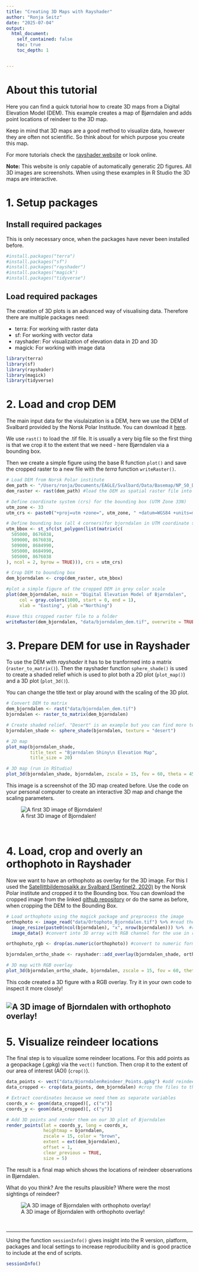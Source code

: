```yaml
---
title: "Creating 3D Maps with Rayshader"
author: "Ronja Seitz"
date: "2025-07-04"
output: 
  html_document:
    self_contained: false
    toc: true
    toc_depth: 1


---
```

# **About this tutorial**
Here you can find a quick tutorial how to create 3D maps from a Digital Elevation Model (DEM). This example creates a map of Bjørndalen and adds point locations of reindeer to the 3D map.

Keep in mind that 3D maps are a good method to visualize data, however they are often not scientific. So think about for which purpose you create this map.

For more tutorials check the [rayshader website](https://www.rayshader.com/) or look online.

**Note:** This website is only capable of automatically generatic 2D figures. All 3D images are screenshots. When using these examples in R Studio the 3D maps are interactive.

# **1. Setup packages**
## **Install required packages**
This is only necessary once, when the packages have never been installed before.
```r
#install.packages("terra")
#install.packages("sf")
#install.packages("rayshader")
#install.packages("magick")
#install.packages("tidyverse")
```


## **Load required packages**
The creation of 3D plots is an advanced way of visualising data. Therefore there are multiple packages need:

- terra: For working with raster data
- sf: For working with vector data
- rayshader: For visualization of elevation data in 2D and 3D
- magick: For working with image data

```r
library(terra)
library(sf)
library(rayshader)
library(magick)
library(tidyverse)
```

# **2. Load and crop DEM**
The main input data for the visulaization is a DEM, here we use the DEM of Svalbard provided by the Norsk Polar Institude. You can download it [here](https://data.npolar.no/dataset/dce53a47-c726-4845-85c3-a65b46fe2fea).

We use `rast()` to load the .tif file. It is usually a very big file so the first thing is that we crop it to the extent that we need - here Bjørndalen via a bounding box. 

Then we create a simple figure using the base R function `plot()` and save the cropped raster to a new file with the *terra* function `writeRaster()`.

```r
# Load DEM from Norsk Polar institute
dem_path <- "/Users/ronja/Documents/EAGLE/Svalbard/Data/Basemap/NP_S0_DTM20/S0_DTM20.tif" #create a variable with the link to the DEM
dem_raster <- rast(dem_path) #load the DEM as spatial raster file into R 

# Define coordinate system (crs) for the bounding box (UTM Zone 33N)
utm_zone <- 33
utm_crs <- paste0("+proj=utm +zone=", utm_zone, " +datum=WGS84 +units=m +no_defs")

# Define bounding box (all 4 corners)for bjorndalen in UTM coordinate system
utm_bbox <- st_sfc(st_polygon(list(matrix(c(
  505000, 8676038,
  509000, 8676038,
  509000, 8684990,
  505000, 8684990,
  505000, 8676038
), ncol = 2, byrow = TRUE))), crs = utm_crs)

# Crop DEM to bounding box
dem_bjorndalen <- crop(dem_raster, utm_bbox)

#plot a simple figure of the cropped DEM in grey color scale
plot(dem_bjorndalen, main = "Digital Elevation Model of Bjørndalen", 
     col = gray.colors(1000, start = 0, end = 1), 
     xlab = "Easting", ylab ="Northing")

#save this cropped raster file to a folder
writeRaster(dem_bjorndalen, "data/bjorndalen_dem.tif", overwrite = TRUE)

```

# **3. Prepare DEM for use in Rayshader**
To use the DEM with *rayshader* it has to be tranformed into a matrix (`raster_to_matrix()`). Then the rayshader function `sphere_shade()` is used to create a shaded relief which is used to plot both a 2D plot (`plot_map()`) and a 3D plot (`plot_3d()`).

You can change the title text or play around with the scaling of the 3D plot.

```r
# Convert DEM to matrix
dem_bjorndalen <- rast("data/bjorndalen_dem.tif")
bjorndalen <- raster_to_matrix(dem_bjorndalen)

# Create shaded relief. "Desert" is an example but you can find more textures in the internet.
bjorndalen_shade <- sphere_shade(bjorndalen, texture = "desert")

# 2D map
plot_map(bjorndalen_shade, 
         title_text = "Bjørndalen Shiny\n Elevation Map",
         title_size = 20)

# 3D map (run in RStudio)
plot_3d(bjorndalen_shade, bjorndalen, zscale = 15, fov = 60, theta = 45, phi = 45)
```
This image is a screenshot of the 3D map created before. Use the code on your personal computer to create an interactive 3D map and change the scaling parameters. 

![A first 3D image of Bjorndalen!](img/Bjorndalen3D_dessert.png)

<br>

# **4. Load, crop and overly an orthophoto in Rayshader**

Now we want to have an orthophoto as overlay for the 3D image. For this I used the [Satellittbildemosaikk av Svalbard (Sentinel2, 2020)](https://data.npolar.no/dataset/e02f479b-fbb8-4860-ab8d-c5e0bbbf559c) by the Norsk Polar institute and cropped it to the Bounding box. You can download the cropped image from the linked [github repository](https://github.com/RonjaAnn/BIG_website/tree/main/data) or do the same as before, when cropping the DEM to the Bounding Box.

```r
# Load orthophoto using the magick package and preprocess the image 
orthophoto <- image_read("data/Ortophoto_Bjorndalen.tif") %>% #read the image
  image_resize(paste0(ncol(bjorndalen), "x", nrow(bjorndalen))) %>%  #resize to match dimensions of dem
  image_data() #convert into 3D array with RGB channel for the use in rayshader

orthophoto_rgb <- drop(as.numeric(orthophoto)) #convert to numeric format

bjorndalen_ortho_shade <- rayshader::add_overlay(bjorndalen_shade, orthophoto_rgb) #create an overlay of an RGB image on top of a hillshade terrain model

# 3D map with RGB overlay
plot_3d(bjorndalen_ortho_shade, bjorndalen, zscale = 15, fov = 60, theta = 45, phi = 45)
```

This code created a 3D figure with a RGB overlay. Try it in your own code to inspect it more closely!

![A 3D image of Bjorndalen with orthophoto overlay!](img/Bjorndalen3D_rgb.png)
----
# **5. Visualize reindeer locations**
The final step is to visualize some reindeer locations. For this add points as a geopackage (.gpkg) via the `vect()` function. Then crop it to the extent of our area of interest (AOI) (`crop()`).

```r
data_points <- vect("data/BjorndalenReindeer_Points.gpkg") #add reindeer locations from a point file 
data_cropped <- crop(data_points, dem_bjorndalen) #crop the files to the extent that we are looking at (crop point to raster)

# Extract coordinates because we need them as separate variables
coords_x <- geom(data_cropped)[, c("x")]
coords_y <- geom(data_cropped)[, c("y")]

# Add 3D points and render them on our 3D plot of Bjorndalen
render_points(lat = coords_y, long = coords_x,
              heightmap = bjorndalen,
              zscale = 15, color = "brown",
              extent = ext(dem_bjorndalen),
              offset = 1,
              clear_previous = TRUE,
              size = 5)
```

The result is a final map which shows the locations of reindeer observations in Bjørndalen. 

What do you think? Are the results plausible? Where were the most sightings of reindeer?

![A 3D image of Bjorndalen with orthophoto overlay!](img/Bjorndalen3D_rgb_locpoints.png)

<br>

----

Using the function `sessionInfo()` gives insight into the R version, platform, packages and local settings to increase reproducibility and is good practice to include at the end of scripts.
```r
sessionInfo() 
```